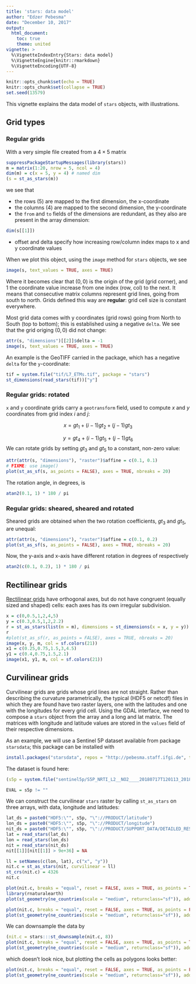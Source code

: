 ```yaml
---
title: 'stars: data model'
author: "Edzer Pebesma"
date: "December 10, 2017"
output:
  html_document:
    toc: true
    theme: united
vignette: >
  %\VignetteIndexEntry{Stars: data model}
  %\VignetteEngine{knitr::rmarkdown}
  %\VignetteEncoding{UTF-8}
---
```


```r
knitr::opts_chunk$set(echo = TRUE)
knitr::opts_chunk$set(collapse = TRUE)
set.seed(13579)
```

This vignette explains the data model of `stars` objects, with illustrations.

## Grid types

### Regular grids
With a very simple file created from a $4 \times 5$ matrix
```r
suppressPackageStartupMessages(library(stars))
m = matrix(1:20, nrow = 5, ncol = 4)
dim(m) = c(x = 5, y = 4) # named dim
(s = st_as_stars(m))
```
we see that

* the rows (5) are mapped to the first dimension, the x-coordinate
* the columns (4) are mapped to the second dimension, the y-coordinate
* the `from` and `to` fields of the dimensions are redundant, as they also are present in the array dimension:

```r
dim(s[[1]])
```
* offset and delta specify how increasing row/column index maps to x and y coordinate values

When we plot this object, using the `image` method for `stars` objects, we see
```r
image(s, text_values = TRUE, axes = TRUE)
```

Where it becomes clear that $(0,0)$ is the origin of the grid (grid corner), and $1$ the coordinate value increase from one index (row, col) to the next. It means that consecutive matrix columns represent grid lines, going from south to north. Grids defined this way are **regular**: grid cell size is constant everywhere.

Most grid data comes with y coordinates (grid rows) going from North to South (top to bottom); this is established using a negative `delta`. We see that the grid origing $(0,0)$ did not change:
```r
attr(s, "dimensions")[[2]]$delta = -1
image(s, text_values = TRUE, axes = TRUE)
```

An example is the GeoTIFF carried in the package, which has a negative `delta` for the `y`-coordinate:
```r
tif = system.file("tif/L7_ETMs.tif", package = "stars")
st_dimensions(read_stars(tif))["y"]
```

### Regular grids: rotated

`x` and `y` coordinate grids carry a `geotransform` field, used to compute $x$ and $y$ coordinates from grid index $i$ and $j$:

$$x = gt_1 + (i-1) gt_2 + (j-1) gt_3$$
    
$$y = gt_4 + (i-1) gt_5 + (j-1) gt_6$$
We can rotate grids by setting $gt_3$ and $gt_5$ to a constant, non-zero value:

```r
attr(attr(s, "dimensions"), "raster")$affine = c(0.1, 0.1)
# FIXME: use image()
plot(st_as_sf(s, as_points = FALSE), axes = TRUE, nbreaks = 20)
```

The rotation angle, in degrees, is

```r
atan2(0.1, 1) * 180 / pi
```

### Regular grids: sheared, sheared and rotated

Sheared grids are obtained when the two rotation coefficients, $gt_3$ and $gt_5$, are unequal:
```r
attr(attr(s, "dimensions"), "raster")$affine = c(0.1, 0.2)
plot(st_as_sf(s, as_points = FALSE), axes = TRUE, nbreaks = 20)
```

Now, the y-axis and x-axis have different rotation in degrees of respectively
```r
atan2(c(0.1, 0.2), 1) * 180 / pi
```

## Rectilinear grids

[Rectilinear grids](https://en.wikipedia.org/wiki/Regular_grid) have orthogonal axes, but do not have congruent (equally sized and shaped) cells: each axes has its own irregular subdivision.

```r
x = c(0,0.5,1,2,4,5)
y = c(0.3,0.5,1,2,2.2)
r = st_as_stars(list(m = m), dimensions = st_dimensions(x = x, y = y))
r
#plot(st_as_sf(r, as_points = FALSE), axes = TRUE, nbreaks = 20)
image(x, y, m, col = sf.colors(21))
x1 = c(0.25,0.75,1.5,3,4.5)
y1 = c(0.4,0.75,1.5,2.1)
image(x1, y1, m, col = sf.colors(21))
```

## Curvilinear grids

Curvilinear grids are grids whose grid lines are not straight. Rather than describing the curvature parametrically, the typical (HDF5 or netcdf) files in which they are found have two raster layers, one with the latitudes and one with the longitudes for every grid cell. Using the GDAL interface, we need to compose a `stars` object from the array and a long and lat matrix. The matrices with longitude and latitude values are stored in the `values` field of their respective dimensions.

As an example, we will use a Sentinel 5P dataset available from package `starsdata`; this package can be installed with
```r
install.packages("starsdata", repos = "http://pebesma.staff.ifgi.de", type = "source") 
```

The dataset is found here:
```r
(s5p = system.file("sentinel5p/S5P_NRTI_L2__NO2____20180717T120113_20180717T120613_03932_01_010002_20180717T125231.nc", package = "starsdata"))
```

```r
EVAL = s5p != ""
```
We can construct the curvilinear `stars` raster by calling `st_as_stars` on three arrays, with data, longitude and latitudes:
```r
lat_ds = paste0("HDF5:\"", s5p, "\"://PRODUCT/latitude")
lon_ds = paste0("HDF5:\"", s5p, "\"://PRODUCT/longitude")
nit_ds = paste0("HDF5:\"", s5p, "\"://PRODUCT/SUPPORT_DATA/DETAILED_RESULTS/nitrogendioxide_summed_total_column")
lat = read_stars(lat_ds)
lon = read_stars(lon_ds)
nit = read_stars(nit_ds)
nit[[1]][nit[[1]] > 9e+36] = NA

ll = setNames(c(lon, lat), c("x", "y"))
nit.c = st_as_stars(nit, curvilinear = ll)
st_crs(nit.c) = 4326
nit.c
```

```r
plot(nit.c, breaks = "equal", reset = FALSE, axes = TRUE, as_points = TRUE, pch = 16, key.pos = NULL)
library(rnaturalearth)
plot(st_geometry(ne_countries(scale = "medium", returnclass="sf")), add = TRUE, border = 'grey')
```

```r
plot(nit.c, breaks = "equal", reset = FALSE, axes = TRUE, as_points = FALSE, border = NA)
plot(st_geometry(ne_countries(scale = "medium", returnclass="sf")), add = TRUE, border = 'grey')
```

We can downsample the data by
```r
(nit.c = stars:::st_downsample(nit.c, 8))
plot(nit.c, breaks = "equal", reset = FALSE, axes = TRUE, as_points = TRUE, pch = 16)
plot(st_geometry(ne_countries(scale = "medium", returnclass="sf")), add = TRUE, border = 'grey')
```

which doesn't look nice, but plotting the cells as polygons looks better:
```r
plot(nit.c, breaks = "equal", reset = FALSE, axes = TRUE, as_points = FALSE, border = NA)
plot(st_geometry(ne_countries(scale = "medium", returnclass="sf")), add = TRUE, border = 'grey')
```
